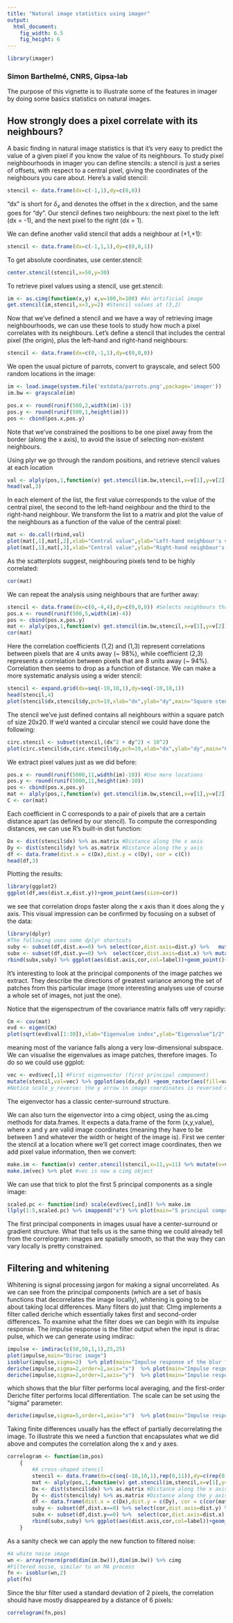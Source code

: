```yaml
---
title: "Natural image statistics using imager"
output:
  html_document:
    fig_width: 6.5
    fig_height: 6
---
```


```r
library(imager)
```

### Simon Barthelmé, CNRS, Gipsa-lab

The purpose of this vignette is to illustrate some of the features in imager by doing some basics statistics on natural images.

## How strongly does a pixel correlate with its neighbours?

A basic finding in natural image statistics is that it's very easy to predict the value of a given pixel if you know the value of its neighbours. To study pixel neighbourhoods in imager you can define stencils: a stencil is just a series of offsets, with respect to a central pixel, giving the coordinates of the neighbours you care about. Here's a valid stencil:

```r
stencil <- data.frame(dx=c(-1,1),dy=c(0,0))
```

"dx" is short for $\delta_x$ and denotes the offset in the x direction, and the same goes for "dy". Our stencil defines two neighbours: the next pixel to the left (dx = -1), and the next pixel to the right (dx = 1).

We can define another valid stencil that adds a neighbour at (+1,+1):

```r
stencil <- data.frame(dx=c(-1,1,1),dy=c(0,0,1))
```

To get absolute coordinates, use center.stencil: 

```r
center.stencil(stencil,x=50,y=30)
```

To retrieve pixel values using a stencil, use get.stencil:

```r
im <- as.cimg(function(x,y) x,w=100,h=100) #An artificial image
get.stencil(im,stencil,x=3,y=2) #Stencil values at (3,2)
```

Now that we've defined a stencil and we have a way of retrieving image neighbourhoods, we can use these tools to study how much a pixel correlates with its neighbours. 
Let's define a stencil that includes the central pixel (the origin), plus the left-hand and right-hand neighbours:
```r
stencil <- data.frame(dx=c(0,-1,1),dy=c(0,0,0))
```

We open the usual picture of parrots, convert to grayscale, and select 500 random locations in the image:
```r
im <- load.image(system.file('extdata/parrots.png',package='imager'))
im.bw <- grayscale(im)

pos.x <- round(runif(500,2,width(im)-1))
pos.y <- round(runif(500,1,height(im)))
pos <- cbind(pos.x,pos.y)
```

Note that we've constrained the positions to be one pixel away from the border (along the x axis), to avoid the issue of selecting non-existent neighbours. 

Using plyr we go through the random positions, and retrieve stencil values at each location
```r
val <- alply(pos,1,function(v) get.stencil(im.bw,stencil,x=v[1],y=v[2]))
head(val,3)
```
In each element of the list, the first value corresponds to the value of the central pixel, the second to the left-hand neighbour and the third to the right-hand neighbour. We transform the list to a matrix and plot the value of the neighbours as a function of the value of the central pixel: 

```r
mat <- do.call(rbind,val)
plot(mat[,1],mat[,2],xlab="Central value",ylab="Left-hand neighbour's value" )
plot(mat[,1],mat[,3],xlab="Central value",ylab="Right-hand neighbour's value" )
```

As the scatterplots suggest, neighbouring pixels tend to be highly correlated:

```r
cor(mat)
```

We can repeat the analysis using neighbours that are further away:

```r
stencil <- data.frame(dx=c(0,-4,4),dy=c(0,0,0)) #Selects neighbours that are 4 pixels away in x direction
pos.x <- round(runif(500,5,width(im)-4))
pos <- cbind(pos.x,pos.y)
mat <- alply(pos,1,function(v) get.stencil(im.bw,stencil,x=v[1],y=v[2])) %>% do.call(rbind,.)
cor(mat)
```

Here the correlation coefficients (1,2) and (1,3) represent correlations between pixels that are 4 units away (~ 98%), while coefficient (2,3) represents a correlation between pixels that are 8 units away (~ 94%). Correlation then seems to drop as a function of distance.
We can make a more systematic analysis using a wider stencil:

```r
stencil <- expand.grid(dx=seq(-10,10,1),dy=seq(-10,10,1))
head(stencil,4)
plot(stencil$dx,stencil$dy,pch=19,xlab="dx",ylab="dy",main="Square stencil")
```

The stencil we've just defined contains all neighbours within a square patch of size 20x20. If we'd wanted a circular stencil we could have done the following:

```r
circ.stencil <- subset(stencil,(dx^2 + dy^2) < 10^2)
plot(circ.stencil$dx,circ.stencil$dy,pch=19,xlab="dx",ylab="dy",main="Circular stencil")
```

We extract pixel values just as we did before:

```r
pos.x <- round(runif(5000,11,width(im)-10)) #Use more locations
pos.y <- round(runif(5000,11,height(im)-10))
pos <- cbind(pos.x,pos.y)
mat <- alply(pos,1,function(v) get.stencil(im.bw,stencil,x=v[1],y=v[2]))  %>% do.call(rbind,.)
C <- cor(mat)
```

Each coefficient in C corresponds to a pair of pixels that are a certain distance apart (as defined by our stencil). To compute the corresponding distances, we can use R's built-in dist function:

```r
Dx <- dist(stencil$dx) %>% as.matrix #Distance along the x axis
Dy <- dist(stencil$dy) %>% as.matrix #Distance along the y axis
df <- data.frame(dist.x = c(Dx),dist.y = c(Dy), cor = c(C))
head(df,3)
```

Plotting the results:

```r
library(ggplot2)
ggplot(df,aes(dist.x,dist.y))+geom_point(aes(size=cor))
```

we see that correlation drops faster along the x axis than it does along the y axis. This visual impression can be confirmed by focusing on a subset of the data:
```r
library(dplyr)
#The following uses some dplyr shortcuts
suby <- subset(df,dist.x==0) %>% select(cor,dist.axis=dist.y) %>%   mutate(label="Correlation along y")
subx <- subset(df,dist.y==0) %>%  select(cor,dist.axis=dist.x) %>% mutate(label="Correlation along x") 
rbind(subx,suby) %>% ggplot(aes(dist.axis,cor,col=label))+geom_point()+geom_smooth()+labs(x="Distance along axis (x or y), pix.",y="Correlation between values",col="")
```

It's interesting to look at the principal components of the image patches we extract. They describe the directions of greatest variance among the set of patches from this particular image (more interesting analyses use of course a whole set of images, not just the one).

Notice that the eigenspectrum of the covariance matrix falls off very rapidly:

```r
Cm <- cov(mat)
evd <- eigen(Cm)
plot(sqrt(evd$val[1:30]),xlab="Eigenvalue index",ylab="Eigenvalue^1/2",type="o",pch=19)
```

meaning most of the variance falls along a very low-dimensional subspace.
We can visualise the eigenvalues as image patches, therefore images. To do so we could use ggplot:

```r
vec <- evd$vec[,1] #First eigenvector (first principal component)
mutate(stencil,val=vec) %>% ggplot(aes(dx,dy)) +geom_raster(aes(fill=val)) + scale_y_reverse()
#Notice scale_y_reverse: the y arrow in image coordinates is reversed compared to the usual one 
```

The eigenvector has a classic center-surround structure.

We can also turn the eigenvector into a cimg object, using the as.cimg methods for data.frames. It expects a data.frame of the form (x,y,value), where x and y are valid image coordinates (meaning they have to be between 1 and whatever the width or height of the image is).
First we center the stencil at a location where we'll get correct image coordinates, then we add pixel value information, then we convert:
```r
make.im <- function(v) center.stencil(stencil,x=11,y=11) %>% mutate(v=v) %>% as.cimg("v",dims=c(21,21,1,1))  
make.im(vec) %>% plot #vec is now a cimg object
```

We can use that trick to plot the first 5 principal components as a single image:

```r
scaled.pc <- function(ind) scale(evd$vec[,ind]) %>% make.im
llply(1:5,scaled.pc) %>% imappend("x") %>% plot(main="5 principal components") 

```

The first principal components in images usual have a center-surround or gradient structure. What that tells us is the same thing we could already tell from the correlogram: images are spatially smooth, so that the way they can vary locally is pretty constrained.

## Filtering and whitening

Whitening is signal processing jargon for making a signal uncorrelated. As we can see from the principal components (which are a set of basis functions that decorrelates the image locally), whitening is going to be about taking local differences. Many filters do just that: CImg implements a filter called deriche which essentially takes first and second-order differences. To examine what the filter does we can begin with its impulse response. The impulse response is the filter output when the input is dirac pulse, which we can generate using imdirac:
```r
impulse <- imdirac(c(50,50,1,1),25,25)
plot(impulse,main="Dirac image")
isoblur(impulse,sigma=2)  %>% plot(main="Impulse response of the blur filter")
deriche(impulse,sigma=2,order=1,axis="x")  %>% plot(main="Impulse response of the first-order\n Deriche filter along x")
deriche(impulse,sigma=2,order=1,axis="y")  %>% plot(main="Impulse response of the first-order\n Deriche filter along y")
```

which shows that the blur filter performs local averaging, and the first-order Deriche filter performs local differentiation. The scale can be set using the "sigma" parameter: 
```r
deriche(impulse,sigma=5,order=1,axis="x")  %>% plot(main="Impulse response of the first-order\n Deriche filter (sigma = 5)")
```

Taking finite differences usually has the effect of partially decorrelating the image. To illustrate this we need a function that encapsulates what we did above and computes the correlation along the x and y axes.

```r
correlogram <- function(im,pos)
    {
        #A cross-shaped stencil
        stencil <- data.frame(dx=c(seq(-10,10,1),rep(0,11)),dy=c(rep(0,11),seq(-10,10,1)))
        mat <- alply(pos,1,function(v) get.stencil(im,stencil,x=v[1],y=v[2])) %>% do.call(rbind,.)
        Dx <- dist(stencil$dx) %>% as.matrix #Distance along the x axis
        Dy <- dist(stencil$dy) %>% as.matrix #Distance along the y axis
        df <- data.frame(dist.x = c(Dx),dist.y = c(Dy), cor = c(cor(mat)))
        suby <- subset(df,dist.x==0) %>% select(cor,dist.axis=dist.y) %>%   mutate(label="Correlation along y")
        subx <- subset(df,dist.y==0) %>%  select(cor,dist.axis=dist.x) %>% mutate(label="Correlation along x") 
        rbind(subx,suby) %>% ggplot(aes(dist.axis,cor,col=label))+geom_point()+labs(x="Distance along axis (x or y), pix.",y="Correlation between values",col="")+stat_summary(fun.y="mean",geom="line")
    }
```

As a sanity check we can apply the new function to filtered noise:
```r
#A white noise image
wn <- array(rnorm(prod(dim(im.bw))),dim(im.bw)) %>% cimg
#Filtered noise, similar to an MA process
fn <- isoblur(wn,2)
plot(fn)
```

Since the blur filter used a standard deviation of 2 pixels, the correlation should have mostly disappeared by a distance of 6 pixels:

```r
correlogram(fn,pos)
```

